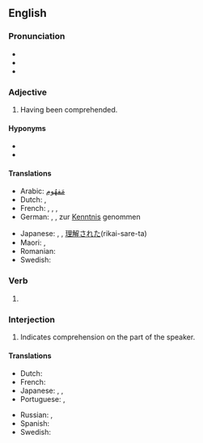 ==English==

===Pronunciation===
* {{IPA|/ʌndəɹˈstʊd/|lang=en}}
* {{audio|en-us-understood.ogg|Audio (US)|lang=en}}
* {{rhymes|ʊd|lang=en}}

===Adjective===
{{en-adj}}

# Having been comprehended.

====Hyponyms====
* {{l|en|little-understood}}
* {{l|en|well-understood}}

====Translations====
{{trans-top|comprehended}}
* Arabic: [[ARchar|مَفهُوم]]
* Dutch: {{t+|nl|verstaan}}, {{t+|nl|begrepen}}
* French: {{t+|fr|compris|m}}, {{t+|fr|comprise|f}}, {{t+|fr|compris|m-p}}, {{t+|fr|comprises|f-p}}
* German: {{t+|de|verstanden}}, {{t+|de|begriffen}}, zur [[Kenntnis]] genommen
{{trans-mid}}
* Japanese: {{t|ja|分かった|tr=[[わかった]], wakatta}}, {{t+|ja|了解|tr=りょうかい, ryoukai}}, [[理解]][[され]][[た]](rikai-sare-ta)
* Maori: {{t|mi|aroā}}, {{t|mi|arowā}}
* Romanian: {{t+|ro|înțeles}}
* Swedish: {{t+|sv|förstått}}
{{trans-bottom}}

===Verb===
{{head|en|verb form}}

# {{en-past of|understand}}

<!-- Please, add translations only on the page for the base form of the verb, "understand" ====Translations====
* {{ttbc|Dutch}}: [[verstond]], [[verstonden]], [[begreep]], [[begrepen]]
* {{ttbc|German}}: [[verstanden]], [[begriffen]]
* {{ttbc|Spanish}}: [[entendí]], [[entendió]], [[entendiste]], [[entendimos]]
-->

===Interjection===
{{en-interj}}

# Indicates comprehension on the part of the speaker.

====Translations====
{{trans-top|indication of comprehension}}
* Dutch: {{t+|nl|begrepen}}
* French: {{t+|fr|compris}}
* Japanese: {{t|ja|分かった|tr=[[わかった]], wakatta}}, {{t+|ja|了解|tr=ryōkai|sc=Jpan}}, {{t|ja|分かりました|tr=wakarimashita}}
* Portuguese: {{t+|pt|entendido}}, {{t|pt|entendi}}
{{trans-mid}}
* Russian: {{t+|ru|понять|alt=понял}}, {{t+|ru|поня́тно}}
* Spanish: {{t+|es|entendido}}
* Swedish: {{t+|sv|uppfattat|n}}
{{trans-bottom}}